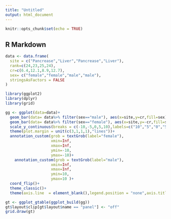 ```yaml
---
title: "Untitled"
output: html_document
---
```


```r
knitr::opts_chunk$set(echo = TRUE)
```

## R Markdown

```r
data <- data.frame(
  site = c("Pancrease","Liver","Pancrease","Liver"),
  rank=c(24,23,25,24),
  cr=c(6.4,12.1,8.9,12.7),
  sex= c("female","female","male","male"),
  stringsAsFactors = FALSE
)
```

```r
library(ggplot2)
library(dplyr)
library(grid)

gg <- ggplot(data=data)+
  geom_bar(data= data%>% filter(sex=="male"), aes(x=site,y=cr,fill=sex),stat="identity")+
  geom_bar(data= data%>% filter(sex=="female"), aes(x=site,y=-cr,fill=sex),stat="identity")+
  scale_y_continuous(breaks = c(-10,-5,0,5,10),labels=c("10","5","0","5","10"))+
  theme(plot.margin = unit(c(3,1,1,1),"lines"))+
  annotation_custom(grob = textGrob(label="female"),
                    xmin=Inf,
                    xmax=Inf,
                    ymin=-10,
                    ymax=-10)+
    annotation_custom(grob = textGrob(label="male"),
                    xmin=Inf,
                    xmax=Inf,
                    ymin=10,
                    ymax=10 )+
  coord_flip()+
  theme_classic()+
  theme(axis.line  = element_blank(),legend.position = "none",axis.title = element_blank())

gt <- ggplot_gtable(ggplot_build(gg))
gt$layout$clip[gt$layout$name == "panel"] <- "off"
grid.draw(gt)
```

